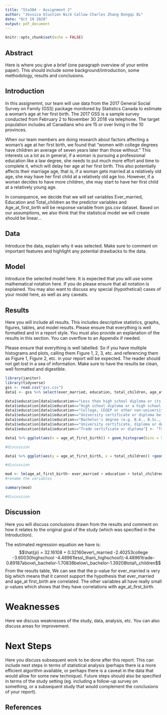 ```yaml
---
title: "Sta304 - Assignment 2"
author: "Jessica Glustien Nick Callow Charles Zhang Dongqi Bi"
date: "Oct 19 2020"
output: pdf_document
---
```


```r
knitr::opts_chunk$set(echo = FALSE)
```



## Abstract

Here is where you give a brief (one paragraph overview of your entire paper). This should include some background/introduction, some methodology, results and conclusions.

## Introduction

In this assignemnt, our team will use data from the 2017 General Social Survey on Family (GSS) package monitored by Statistics Canada to estimate a woman's age at her first birth. The 2017 GSS is a sample survey conducted from February 2 to November 30 2018 via telephone. The target population includes all Canadians who are 15 or over living in the 10 provinces.

When our team members are doing research about factors affecting a woman's age at her first birth, we found that "women with college degrees have children an average of seven years later than those without." This interests us a lot as in general, if a woman is pursuing a professional education like a law degree, she needs to put much more effort and time to complete it, which will delay her age at her first birth. This also potentially affects their marriage age, that is, if a woman gets married at a relatively old age, she may have her first child at a relatively old age too. However, if a woman decides to have more children, she may start to have her first child at a relatively young age. 

In consequence, we decide that we will set variables Ever_married, Education and Total_children as the predictor variables and Age_at_first_birth will be response variable from gss.csv dataset. Based on our assumptions, we also think that the statistical model we will create should be linear...

## Data

Introduce the data, explain why it was selected. Make sure to comment on important features and highlight any potential drawbacks to the data.

## Model

Introduce the selected model here. It is expected that you will use some mathematical notation here. If you do please ensure that all notation is explained. You may also want to discuss any special (hypothetical) cases of your model here, as well as any caveats.  

## Results

Here you will include all results. This includes descriptive statistics, graphs, figures, tables, and model results. Please ensure that everything is well formatted and in a report style. You must also provide an explanation of the results in this section. You can overflow to an Appendix if needed. 

Please ensure that everything is well labelled. So if you have multiple histograms and plots, calling them Figure 1, 2, 3, etc. and referencing them as Figure 1, Figure 2, etc. in your report will be expected. The reader should not get lost in a sea of information. Make sure to have the results be clean, well formatted and digestible.

```r
library(janitor)
library(tidyverse)
gss <- read.csv("gss.csv")
data1 <- gss %>% select(ever_married, education, total_children, age_at_first_birth)%>%filter(!is.na(total_children), !is.na(age_at_first_birth), ever_married!="Don't know")

data1$education[data1$education=="Less than high school diploma or its equivalent"] <- "Less than high school"
data1$education[data1$education=="High school diploma or a high school equivalency certificate"] <- "High School"
data1$education[data1$education=="College, CEGEP or other non-university certificate or di..."] <- "College"
data1$education[data1$education=="University certificate or diploma below the bachelor's level"] <- "University below bachelor"
data1$education[data1$education=="Bachelor's degree (e.g. B.A., B.Sc., LL.B.)"] <- "Bachelor"
data1$education[data1$education=="University certificate, diploma or degree above the bach..."] <- "University above bachelor"
data1$education[data1$education=="Trade certificate or diploma"] <- "Trade certificate"

data1 %>% ggplot(aes(x = age_at_first_birth)) + geom_histogram(bins = 5) + labs(x = "age at first birth", title ="Figure 1")

#discussion

data1 %>% ggplot(aes(y = age_at_first_birth, x = total_children)) +geom_point() + labs(x = "total children", y = "age at first birth", title ="Figure 2")

#discussion

mod <- lm(age_at_first_birth~ ever_married + education + total_children, data = data1)
#rename the variables

summary(mod)

#discussion

```
## Discussion

Here you will discuss conclusions drawn from the results and comment on how it relates to the original goal of the study (which was specified in the Introduction).

The estimated regression equation we have is: 
$$\hat{p} = 32.16108 + 0.32160ever\_married -2.40253college -3.60030highschool -4.48961less\_than\_highschool\\-4.48961trade-0.89187above\_bachelor-1.70838below\_bachelor-1.39208total\_children$$
From the results table, We can see that the p-value for ever_married is very big which means that it cannot support the hypothesis that ever_married and age_at first_birth are correlated. The other variables all have really small p-values which shows that they have correlations with age_at_first_birth. 







# Weaknesses

Here we discuss weaknesses of the study, data, analysis, etc. You can also discuss areas for improvement.

# Next Steps

Here you discuss subsequent work to be done after this report. This can include next steps in terms of statistical analysis (perhaps there is a more efficient algorithm available, or perhaps there is a caveat in the data that would allow for some new technique). Future steps should also be specified in terms of the study setting (eg. including a follow-up survey on something, or a subsequent study that would complement the conclusions of your report).


## References



